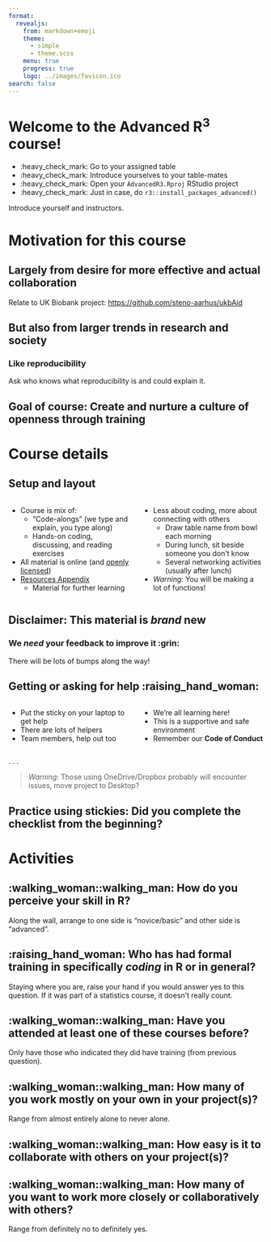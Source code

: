 ```yaml
---
format:
  revealjs:
    from: markdown+emoji
    theme:
      - simple
      - theme.scss
    menu: true
    progress: true
    logo: ../images/favicon.ico
search: false
---
```


# Welcome to the Advanced R^3^ course!

-   :heavy_check_mark: Go to your assigned table
-   :heavy_check_mark: Introduce yourselves to your table-mates
-   :heavy_check_mark: Open your `AdvancedR3.Rproj` RStudio project
-   :heavy_check_mark: Just in case, do
    `r3::install_packages_advanced()`

::: notes
Introduce yourself and instructors.
:::

# Motivation for this course

## Largely from desire for more effective and actual collaboration {.center}

::: notes
Relate to UK Biobank project: <https://github.com/steno-aarhus/ukbAid>
:::

## But also from larger trends in research and society {.center}

### Like reproducibility

::: notes
Ask who knows what reproducibility is and could explain it.
:::

## Goal of course: Create and nurture a culture of openness through training {.center}

# Course details

## Setup and layout {.smaller}

::: columns
::: {.column width="50%"}
-   Course is mix of:
    -   "Code-alongs" (we type and explain, you type along)
    -   Hands-on coding, discussing, and reading exercises
-   All material is online (and [openly
    licensed](https://r-cubed-advanced.rostools.org/LICENSE.html))
-   [Resources
    Appendix](https://r-cubed-advanced.rostools.org/resources.html)
    -   Material for further learning
:::

::: {.column width="50%"}
-   Less about coding, more about connecting with others
    -   Draw table name from bowl each morning
    -   During lunch, sit beside someone you don't know
    -   Several networking activities (usually after lunch)
-   *Warning*: You will be making a lot of functions!
:::
:::

## Disclaimer: This material is *brand* new {.center}

### We *need* your feedback to improve it :grin:

There will be lots of bumps along the way!

## Getting or asking for help :raising_hand_woman:

::: columns
::: {.column width="50%"}
-   Put the sticky on your laptop to get help
-   There are lots of helpers
-   Team members, help out too
:::

::: {.column width="50%"}
-   We're all learning here!
-   This is a supportive and safe environment
-   Remember our **Code of Conduct**
:::
:::

. . .

> *Warning*: Those using OneDrive/Dropbox probably will encounter
> issues, move project to Desktop?

## Practice using stickies: Did you complete the checklist from the beginning? {.center}

# Activities

## :walking_woman::walking_man: How do you perceive your skill in R? {.center}

::: notes
Along the wall, arrange to one side is "novice/basic" and other side is
"advanced".
:::

## :raising_hand_woman: Who has had formal training in specifically *coding* in R or in general? {.center}

::: notes
Staying where you are, raise your hand if you would answer yes to this
question. If it was part of a statistics course, it doesn't really
count.
:::

## :walking_woman::walking_man: Have you attended at least one of these courses before? {.center}

::: notes
Only have those who indicated they did have training (from previous
question).
:::

## :walking_woman::walking_man: How many of you work mostly on your own in your project(s)? {.center}

::: notes
Range from almost entirely alone to never alone.
:::

## :walking_woman::walking_man: How easy is it to collaborate with others on your project(s)? {.center}

## :walking_woman::walking_man: How many of you want to work more closely or collaboratively with others? {.center}

::: notes
Range from definitely no to definitely yes.
:::
